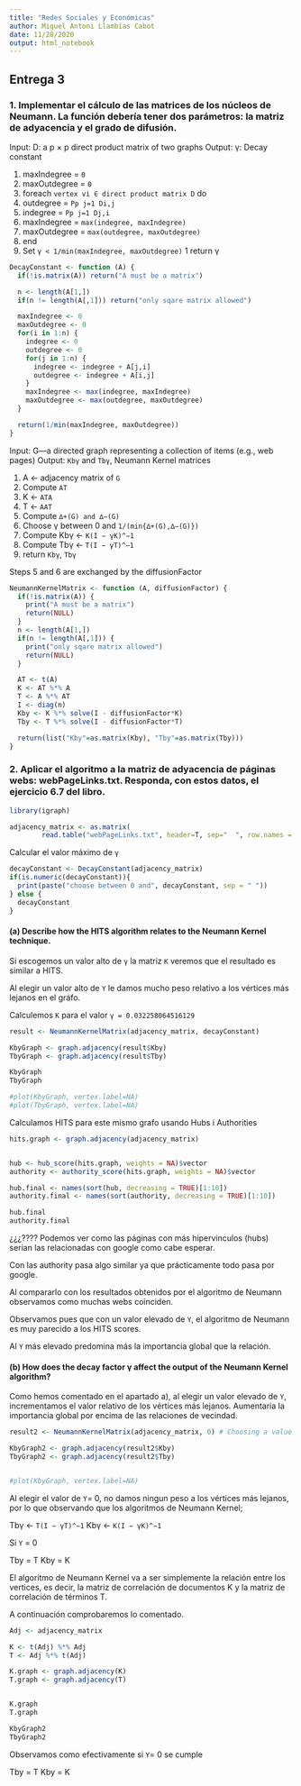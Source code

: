 ```yaml
---
title: "Redes Sociales y Económicas"
author: Miquel Antoni Llambías Cabot
date: 11/28/2020
output: html_notebook
---
```


## Entrega 3

### 1. Implementar el cálculo de las matrices de los núcleos de Neumann. La función debería tener dos parámetros: la matriz de adyacencia y el grado de difusión.

Input: D: a p × p direct product matrix of two graphs
Output: γ: Decay constant

1. maxIndegree = `0`
1. maxOutdegree = `0`
1. foreach `vertex vi ∈ direct product matrix D` do
2. outdegree = `Pp j=1 Di,j`
2. indegree = `Pp j=1 Dj,i`
2. maxIndegree = `max(indegree, maxIndegree)`
2. maxOutdegree = `max(outdegree, maxOutdegree)`
2. end
1. Set `γ < 1/min(maxIndegree, maxOutdegree)`
1 return γ

```r

DecayConstant <- function (A) {
  if(!is.matrix(A)) return("A must be a matrix")

  n <- length(A[1,])
  if(n != length(A[,1])) return("only sqare matrix allowed")

  maxIndegree <- 0
  maxOutdegree <- 0
  for(i in 1:n) {
    indegree <- 0
    outdegree <- 0
    for(j in 1:n) {
      indegree <- indegree + A[j,i]
      outdegree <- indegree + A[i,j]
    }
    maxIndegree <- max(indegree, maxIndegree)
    maxOutdegree <- max(outdegree, maxOutdegree)
  }

  return(1/min(maxIndegree, maxOutdegree))
}

```

Input: G—a directed graph representing a collection of items (e.g., web pages)
Output: `Kbγ` and `Tbγ`, Neumann Kernel matrices

1.  A ← adjacency matrix of `G`
2.  Compute `AT`
3.  K ← `ATA`
4.  T ← `AAT`
5.  Compute `∆+(G) and ∆−(G)`
6.  Choose γ between 0 and `1/(min{∆+(G),∆−(G)})`
7.  Compute Kbγ ← `K(I − γK)^−1`
8.  Compute Tbγ ← `T(I − γT)^−1`
9.  return `Kbγ`, `Tbγ`


Steps 5 and 6 are exchanged by the diffusionFactor

```r

NeumannKernelMatrix <- function (A, diffusionFactor) {
  if(!is.matrix(A)) {
    print("A must be a matrix")
    return(NULL)
  }
  n <- length(A[1,])
  if(n != length(A[,1])) {
    print("only sqare matrix allowed")
    return(NULL)
  }

  AT <- t(A)
  K <- AT %*% A
  T <- A %*% AT
  I <- diag(n)
  Kby <- K %*% solve(I - diffusionFactor*K)
  Tby <- T %*% solve(I - diffusionFactor*T)

  return(list("Kby"=as.matrix(Kby), "Tby"=as.matrix(Tby)))
}

```

### 2. Aplicar el algoritmo a la matriz de adyacencia de páginas webs: webPageLinks.txt. Responda, con estos datos, el ejercicio 6.7 del libro.

```r
library(igraph)
```

```r
adjacency_matrix <- as.matrix(
        read.table("webPageLinks.txt", header=T, sep="	", row.names = 1))
```


Calcular el valor máximo de `γ`
```r
decayConstant <- DecayConstant(adjacency_matrix)
if(is.numeric(decayConstant)){
  print(paste("choose between 0 and", decayConstant, sep = " "))
} else {
  decayConstant
}
```


#### (a) Describe how the HITS algorithm relates to the Neumann Kernel technique.

Si escogemos un valor alto de `γ` la matriz `K` veremos que el resultado es similar a HITS.

Al elegir un valor alto de `Y` le damos mucho peso relativo a los vértices más lejanos en el gráfo.


Calculemos `K` para el valor `γ = 0.032258064516129`
```r
result <- NeumannKernelMatrix(adjacency_matrix, decayConstant)
```

```r
KbyGraph <- graph.adjacency(result$Kby)
TbyGraph <- graph.adjacency(result$Tby)

KbyGraph
TbyGraph

#plot(KbyGraph, vertex.label=NA)
#plot(TbyGraph, vertex.label=NA)
```

Calculamos HITS para este mismo grafo usando Hubs i Authorities
```r

hits.graph <- graph.adjacency(adjacency_matrix)


hub <- hub_score(hits.graph, weights = NA)$vector
authority <- authority_score(hits.graph, weights = NA)$vector

hub.final <- names(sort(hub, decreasing = TRUE)[1:10])
authority.final <- names(sort(authority, decreasing = TRUE)[1:10])

hub.final
authority.final

```

¿¿¿???? Podemos ver como las páginas con más hipervinculos (hubs) serian las 
relacionadas con google como cabe esperar.

Con las authority pasa algo similar ya que prácticamente todo pasa por
google.

Al compararlo con los resultados obtenidos por el algoritmo de Neumann
observamos como muchas webs coinciden. 

Observamos pues que con un valor elevado de `Y`, el algoritmo de Neumann 
es muy parecido a los HITS scores. 

Al `Y` más elevado predomina más la importancia global que la relación. 

#### (b) How does the decay factor γ affect the output of the Neumann Kernel algorithm?

Como hemos comentado en el apartado a), al elegir un valor elevado de `Y`, incrementamos el valor relativo de los vértices más lejanos. Aumentaria la importancia global por encima de las relaciones de vecindad. 


```r
result2 <- NeumannKernelMatrix(adjacency_matrix, 0) # Choosing a value of γ = 0 results in the co-citation matrix

KbyGraph2 <- graph.adjacency(result2$Kby)
TbyGraph2 <- graph.adjacency(result2$Tby)


#plot(KbyGraph, vertex.label=NA)

```

Al elegir el valor de `Y`= 0, no damos ningun peso a los vértices más lejanos, por lo que observando que los algoritmos de Neumann Kernel; 

Tbγ ← `T(I − γT)^−1` 
Kbγ ← `K(I − γK)^−1`

Si `Y` = 0

Tby = T
Kby = K

El algoritmo de Neumann Kernel va a ser simplemente la relación entre los vertices, es decir, la matriz de correlación de documentos K y la matriz de 
correlación de términos T. 

A continuación comprobaremos lo comentado. 

```r

Adj <- adjacency_matrix

K <- t(Adj) %*% Adj
T <- Adj %*% t(Adj)

K.graph <- graph.adjacency(K)
T.graph <- graph.adjacency(T)



```




```r

K.graph
T.graph

KbyGraph2
TbyGraph2

```

Observamos como efectivamente si `Y`= 0 se cumple 

Tby = T
Kby = K


